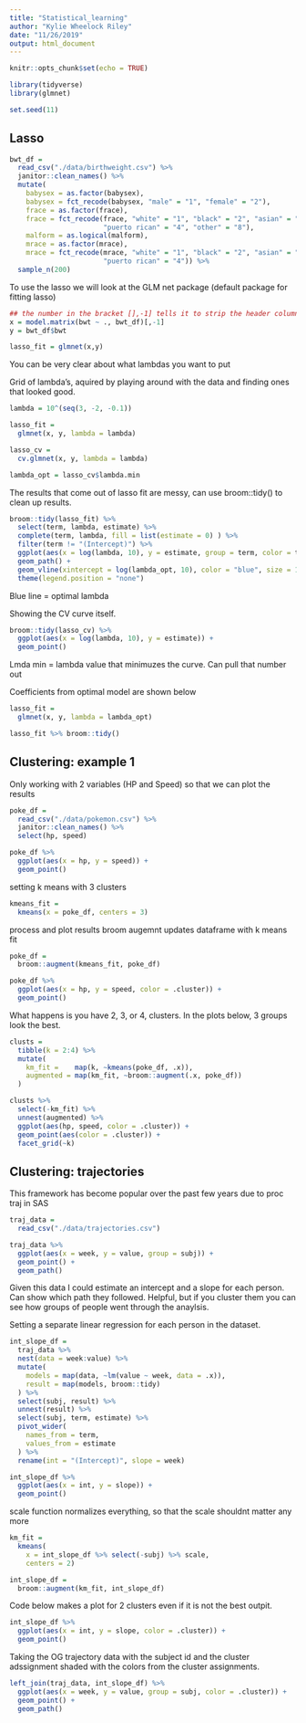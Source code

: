 ```yaml
---
title: "Statistical_learning"
author: "Kylie Wheelock Riley"
date: "11/26/2019"
output: html_document
---
```


```r
knitr::opts_chunk$set(echo = TRUE)

library(tidyverse)
library(glmnet)

set.seed(11)
```

## Lasso
```r
bwt_df = 
  read_csv("./data/birthweight.csv") %>% 
  janitor::clean_names() %>%
  mutate(
    babysex = as.factor(babysex),
    babysex = fct_recode(babysex, "male" = "1", "female" = "2"),
    frace = as.factor(frace),
    frace = fct_recode(frace, "white" = "1", "black" = "2", "asian" = "3", 
                       "puerto rican" = "4", "other" = "8"),
    malform = as.logical(malform),
    mrace = as.factor(mrace),
    mrace = fct_recode(mrace, "white" = "1", "black" = "2", "asian" = "3", 
                       "puerto rican" = "4")) %>% 
  sample_n(200)
```

To use the lasso we will look at the GLM net package (default package for fitting lasso)
```r
## the number in the bracket [],-1] tells it to strip the header column
x = model.matrix(bwt ~ ., bwt_df)[,-1]
y = bwt_df$bwt

lasso_fit = glmnet(x,y)

```

You can be very clear about what lambdas you want to put 

Grid of lambda's, aquired by playing around with the data and finding ones that looked good. 
```r
lambda = 10^(seq(3, -2, -0.1))

lasso_fit =
  glmnet(x, y, lambda = lambda)

lasso_cv =
  cv.glmnet(x, y, lambda = lambda)

lambda_opt = lasso_cv$lambda.min
```

The results that come out of lasso fit are messy, can use broom::tidy() to clean up results. 
```r
broom::tidy(lasso_fit) %>% 
  select(term, lambda, estimate) %>% 
  complete(term, lambda, fill = list(estimate = 0) ) %>% 
  filter(term != "(Intercept)") %>% 
  ggplot(aes(x = log(lambda, 10), y = estimate, group = term, color = term)) + 
  geom_path() + 
  geom_vline(xintercept = log(lambda_opt, 10), color = "blue", size = 1.2) +
  theme(legend.position = "none")
```

Blue line = optimal lambda

Showing the CV curve itself. 
```r
broom::tidy(lasso_cv) %>% 
  ggplot(aes(x = log(lambda, 10), y = estimate)) + 
  geom_point()  
```
Lmda min = lambda value that minimuzes the curve. Can pull that number out

Coefficients from optimal model are shown below
```r
lasso_fit = 
  glmnet(x, y, lambda = lambda_opt)

lasso_fit %>% broom::tidy()
```


## Clustering: example 1
Only working with 2 variables (HP and Speed) so that we can plot the results
```r
poke_df = 
  read_csv("./data/pokemon.csv") %>% 
  janitor::clean_names() %>% 
  select(hp, speed)

poke_df %>% 
  ggplot(aes(x = hp, y = speed)) + 
  geom_point()
```

setting k means with 3 clusters
```r
kmeans_fit =
  kmeans(x = poke_df, centers = 3)
```

process and plot results
broom augemnt updates dataframe with k means fit
```r
poke_df =
  broom::augment(kmeans_fit, poke_df)

poke_df %>% 
  ggplot(aes(x = hp, y = speed, color = .cluster)) +
  geom_point()
```

What happens is you have 2, 3, or 4, clusters. 
In the plots below, 3 groups look the best. 
```r
clusts =
  tibble(k = 2:4) %>%
  mutate(
    km_fit =    map(k, ~kmeans(poke_df, .x)),
    augmented = map(km_fit, ~broom::augment(.x, poke_df))
  )

clusts %>% 
  select(-km_fit) %>% 
  unnest(augmented) %>% 
  ggplot(aes(hp, speed, color = .cluster)) +
  geom_point(aes(color = .cluster)) +
  facet_grid(~k)
```

## Clustering: trajectories
This framework has become popular over the past few years due to proc traj in SAS
```r
traj_data = 
  read_csv("./data/trajectories.csv")
```

```r
traj_data %>% 
  ggplot(aes(x = week, y = value, group = subj)) + 
  geom_point() + 
  geom_path()
```
Given this data I could estimate an intercept and a slope for each person.  Can show which path they followed. Helpful, but if you cluster them you can see how groups of people went through the anaylsis. 

Setting a separate linear regression for each person in the dataset. 
```r
int_slope_df = 
  traj_data %>% 
  nest(data = week:value) %>% 
  mutate(
    models = map(data, ~lm(value ~ week, data = .x)),
    result = map(models, broom::tidy)
  ) %>% 
  select(subj, result) %>% 
  unnest(result) %>% 
  select(subj, term, estimate) %>% 
  pivot_wider(
    names_from = term,
    values_from = estimate
  ) %>% 
  rename(int = "(Intercept)", slope = week)
```

```r
int_slope_df %>% 
  ggplot(aes(x = int, y = slope)) + 
  geom_point()
```

scale function normalizes everything, so that the scale shouldnt matter any more
```r
km_fit = 
  kmeans(
    x = int_slope_df %>% select(-subj) %>% scale, 
    centers = 2)

int_slope_df =
  broom::augment(km_fit, int_slope_df)
```

Code below makes a plot for 2 clusters even if it is not the best outpit. 
```r
int_slope_df %>% 
  ggplot(aes(x = int, y = slope, color = .cluster)) +
  geom_point()
```

Taking the OG trajectory data with the subject id and the cluster adssignment shaded with the colors from the cluster assignments.
```r
left_join(traj_data, int_slope_df) %>% 
  ggplot(aes(x = week, y = value, group = subj, color = .cluster)) + 
  geom_point() + 
  geom_path() 
```

